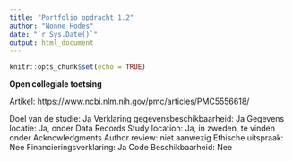 ```yaml
---
title: "Portfolio opdracht 1.2"
author: "Nonne Hodes"
date: "`r Sys.Date()`"
output: html_document
---
```


```r
knitr::opts_chunk$set(echo = TRUE)
```

__Open collegiale toetsing__

Artikel: https://www.ncbi.nlm.nih.gov/pmc/articles/PMC5556618/

Doel van de studie: Ja
Verklaring gegevensbeschikbaarheid: Ja
Gegevens locatie: Ja, onder Data Records
Study location: Ja, in zweden, te vinden onder Acknowledgments
Author review: niet aanwezig 
Ethische uitspraak: Nee
Financieringsverklaring: Ja
Code Beschikbaarheid: Nee
 
